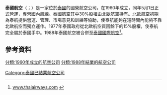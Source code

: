 {{distinguish|泰國國際航空}}
{{Infobox Airline
| airline = 泰國航空
| nativename = {{lang|th|เดินอากาศไทย}}<br/>{{lang|en|Thai Airways}}
| IATA = TH
| ICAO = THA
| callsign = THAI AIR
| founded = 1951年11月
| ceased = 1988年4月（併入[[泰國國際航空|泰國國際航空]]）
| hubs = [[廊曼国际机场|廊曼国际机场]]
| fleet_size = 11
| destinations = 26
| headquarters = {{THA}}[[曼谷|曼谷]]
}}
'''泰國航空'''（{{lang-th|'''เดินอากาศไทย'''}}；{{lang-en|'''Thai Airways'''}}）是一家位於[[泰國|泰國]]的國營航空公司，在1960年成立，同年5月1日正式營運，專營國內航線。泰國航空其中30%股權由[[北歐航空|北歐航空]]持有。北歐航空初期為泰航提供營運、管理、市場意見和訓練等協助，使泰航能夠在短時間內能夠不靠北歐航空而獨立運作。1977年泰國政府從北歐航空買回餘下的15%股權，使泰航完全屬於泰國手中。1988年泰國航空被合併至[[泰國國際航空|泰國國際航空]]<ref>[http://www.thaiairways.com/About_Thai/Public_Information/Company_Profile/History.htm www.thaiairways.com] {{webarchive|url=https://web.archive.org/web/20081209060022/http://www.thaiairways.com/About_Thai/Public_Information/Company_Profile/History.htm |date=2008-12-09 }}</ref>。

==參考資料==
{{reflist}}

{{泰国航空公司}}

[[Category:泰國已結業航空公司|Category:泰國已結業航空公司]]
[[分類:1960年成立的航空公司|分類:1960年成立的航空公司]]
[[分類:1988年結業的航空公司|分類:1988年結業的航空公司]]